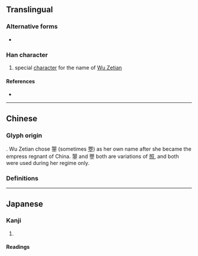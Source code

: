 {{character info}}
==Translingual==

===Alternative forms===
* {{l|mul|瞾}}

===Han character===
{{Han char|rn=72|rad=日|as=12|sn=16|four=67101|canj=ABJCM|ids=⿱明空}}

# special [[character]] for the name of [[w:Wu Zetian|Wu Zetian]]

====References====
* {{Han ref|kx=0500.251|dkj=14186|hdz=21537.010|uh=66CC|ud=26316|bh=E9BC|bd=59836}}

----

==Chinese==

===Glyph origin===
{{coinage|zh|Wu Zetian|nat=Chinese|occ=empress regnant}}. Wu Zetian chose 曌 (sometimes [[瞾]]) as her own name after she became the empress regnant of China. 曌 and 瞾 both are variations of [[照]], and both were used during her regime only.

===Definitions===
{{zh-see|照|v}}

----

==Japanese==

===Kanji===
{{ja-kanji|grade=|rs=日12}}

# {{alternative form of|ja|照}}

====Readings====
{{ja-readings
|goon=しょう<せう
|kanon=しょう<せう
|kun=て-る, て-り, てり-, て-らす, て-らし, てらし-, て-れる, て-れ, てれ-
}}
